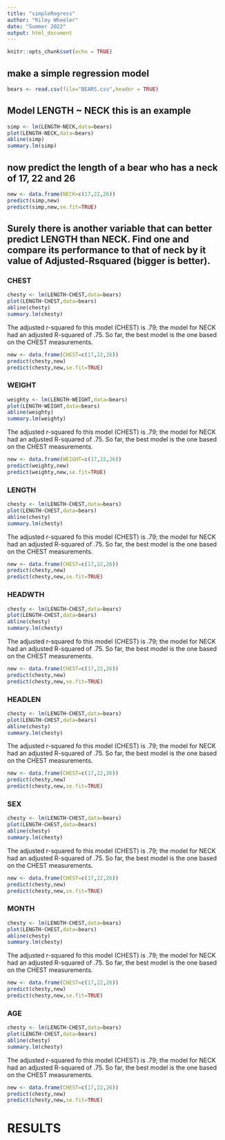```yaml
---
title: "simpleRegress"
author: "Riley Wheeler"
date: "Summer 2022"
output: html_document
---
```


```r
knitr::opts_chunk$set(echo = TRUE)
```

## make a simple regression model

```r
bears <- read.csv(file="BEARS.csv",header = TRUE)
```

## Model LENGTH ~ NECK  this is an example  

```r
simp <- lm(LENGTH~NECK,data=bears)
plot(LENGTH~NECK,data=bears)
abline(simp)
summary.lm(simp)
```

## now predict the length of a bear who has a neck of 17, 22 and 26

```r
new <- data.frame(NECK=c(17,22,26))
predict(simp,new)
predict(simp,new,se.fit=TRUE)
```
## Surely there is another variable that can better predict LENGTH than NECK. Find one and compare its performance to that of neck by it value of Adjusted-Rsquared (bigger is better).

### CHEST

```r
chesty <- lm(LENGTH~CHEST,data=bears)
plot(LENGTH~CHEST,data=bears)
abline(chesty)
summary.lm(chesty)
```

The adjusted r-squared fo this model (CHEST) is .79; the model for NECK had an adjusted R-squared of .75. 
So far, the best model is the one based on the CHEST measurements.

```r
new <- data.frame(CHEST=c(17,22,26))
predict(chesty,new)
predict(chesty,new,se.fit=TRUE)
```


### WEIGHT


```r
weighty <- lm(LENGTH~WEIGHT,data=bears)
plot(LENGTH~WEIGHT,data=bears)
abline(weighty)
summary.lm(weighty)
```

The adjusted r-squared fo this model (CHEST) is .79; the model for NECK had an adjusted R-squared of .75. 
So far, the best model is the one based on the CHEST measurements.

```r
new <- data.frame(WEIGHT=c(17,22,26))
predict(weighty,new)
predict(weighty,new,se.fit=TRUE)
```


### LENGTH


```r
chesty <- lm(LENGTH~CHEST,data=bears)
plot(LENGTH~CHEST,data=bears)
abline(chesty)
summary.lm(chesty)
```

The adjusted r-squared fo this model (CHEST) is .79; the model for NECK had an adjusted R-squared of .75. 
So far, the best model is the one based on the CHEST measurements.

```r
new <- data.frame(CHEST=c(17,22,26))
predict(chesty,new)
predict(chesty,new,se.fit=TRUE)
```

### HEADWTH


```r
chesty <- lm(LENGTH~CHEST,data=bears)
plot(LENGTH~CHEST,data=bears)
abline(chesty)
summary.lm(chesty)
```

The adjusted r-squared fo this model (CHEST) is .79; the model for NECK had an adjusted R-squared of .75. 
So far, the best model is the one based on the CHEST measurements.

```r
new <- data.frame(CHEST=c(17,22,26))
predict(chesty,new)
predict(chesty,new,se.fit=TRUE)
```


### HEADLEN


```r
chesty <- lm(LENGTH~CHEST,data=bears)
plot(LENGTH~CHEST,data=bears)
abline(chesty)
summary.lm(chesty)
```

The adjusted r-squared fo this model (CHEST) is .79; the model for NECK had an adjusted R-squared of .75. 
So far, the best model is the one based on the CHEST measurements.

```r
new <- data.frame(CHEST=c(17,22,26))
predict(chesty,new)
predict(chesty,new,se.fit=TRUE)
```




### SEX


```r
chesty <- lm(LENGTH~CHEST,data=bears)
plot(LENGTH~CHEST,data=bears)
abline(chesty)
summary.lm(chesty)
```

The adjusted r-squared fo this model (CHEST) is .79; the model for NECK had an adjusted R-squared of .75. 
So far, the best model is the one based on the CHEST measurements.

```r
new <- data.frame(CHEST=c(17,22,26))
predict(chesty,new)
predict(chesty,new,se.fit=TRUE)
```




### MONTH


```r
chesty <- lm(LENGTH~CHEST,data=bears)
plot(LENGTH~CHEST,data=bears)
abline(chesty)
summary.lm(chesty)
```

The adjusted r-squared fo this model (CHEST) is .79; the model for NECK had an adjusted R-squared of .75. 
So far, the best model is the one based on the CHEST measurements.

```r
new <- data.frame(CHEST=c(17,22,26))
predict(chesty,new)
predict(chesty,new,se.fit=TRUE)
```




### AGE


```r
chesty <- lm(LENGTH~CHEST,data=bears)
plot(LENGTH~CHEST,data=bears)
abline(chesty)
summary.lm(chesty)
```

The adjusted r-squared fo this model (CHEST) is .79; the model for NECK had an adjusted R-squared of .75. 
So far, the best model is the one based on the CHEST measurements.

```r
new <- data.frame(CHEST=c(17,22,26))
predict(chesty,new)
predict(chesty,new,se.fit=TRUE)
```

# RESULTS
